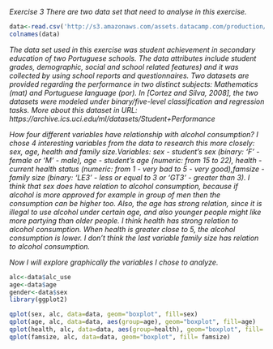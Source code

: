 *Exercise 3*
*There are two data set that need to analyse in this exercise.*

```r
data<-read.csv('http://s3.amazonaws.com/assets.datacamp.com/production/course_2218/datasets/alc.txt ')
colnames(data)
```
*The data set used in this exercise was student achievement in secondary education of two Portuguese schools. The data attributes include student grades, demographic, social and school related features) and it was collected by using school reports and questionnaires. Two datasets are provided regarding the performance in two distinct subjects: Mathematics (mat) and Portuguese language (por). In [Cortez and Silva, 2008], the two datasets were modeled under binary/five-level classification and regression tasks. More about this dataset in  URL: https://archive.ics.uci.edu/ml/datasets/Student+Performance*

*How four different variables have relationship with alcohol consumption? I chose 4 interesting variables from the data to research this more closely: sex, age, health and family size.Variables: sex - student's sex (binary: 'F' - female or 'M' - male), age - student's age (numeric: from 15 to 22), health - current health status (numeric: from 1 - very bad to 5 - very good),famsize - family size (binary: 'LE3' - less or equal to 3 or 'GT3' - greater than 3). I think that sex does have relation to alcohol consumption, because if alcohol is more approved for example in group of men then the consumption can be higher too. Also, the age has strong relation, since it is illegal to use alcohol under certain age, and also younger people might like more partying than older people. I think health has strong relation to alcohol consumption. When health is greater close to 5, the alcohol consumption is lower. I don't think the last variable family size has relation to alcohol consumption.*

*Now I will explore graphically the variables I chose to analyze.*

```r
alc<-data$alc_use
age<-data$age
gender<-data$sex
library(ggplot2)

qplot(sex, alc, data=data, geom="boxplot", fill=sex)
qplot(age, alc, data=data, aes(group=age), geom="boxplot", fill=age)
qplot(health, alc, data=data, aes(group=health), geom="boxplot", fill= health)
qplot(famsize, alc, data=data, geom="boxplot", fill= famsize)
```







